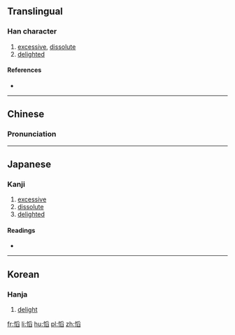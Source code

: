==Translingual==

===Han character===
{{Han char|rn=61|rad=心|as=10|sn=13|four=9207<sub>7</sub>|canj=心月竹X (PBHX)|ids=⿰[[忄]][[舀]]}}

# [[excessive]], [[dissolute]]
# [[delighted]]

====References====
* {{Han ref|kx=0397.220|dkj=11044|dj=0736.150|hdz=42338.040|uh=6146|ud=24902|bh=DD6D|bd=56685}}

----

==Chinese==
{{zh-forms}}

===Pronunciation===
{{zh-pron
|m=tāo,qiè
|c=tou1
|mc=y
|oc=y
|ma=
|cat=a,v
}}

----

==Japanese==

===Kanji===
{{ja-kanji|grade=|rs=心10}}

# [[excessive]]
# [[dissolute]]
# [[delighted]]

====Readings====
* {{ja-readings|on=[[とう]] (tō)|kun=[[よろこぶ]] (yorokobu)}}

----

==Korean==

===Hanja===
{{ko-hanja|hangeul=도|eumhun=|rv=do|mr=to|y=to}}

# [[delight]]

[[fr:慆]]
[[li:慆]]
[[hu:慆]]
[[pl:慆]]
[[zh:慆]]